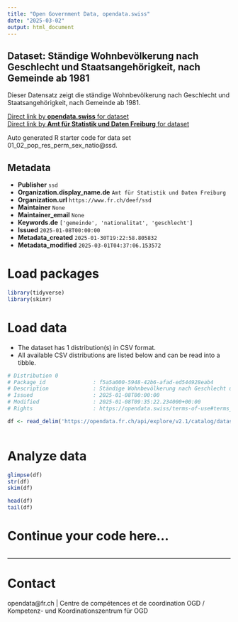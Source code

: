 ```yaml
---
title: "Open Government Data, opendata.swiss"
date: "2025-03-02"
output: html_document
---
```


## Dataset: Ständige Wohnbevölkerung nach Geschlecht und Staatsangehörigkeit, nach Gemeinde ab 1981

Dieser Datensatz zeigt die ständige Wohnbevölkerung nach Geschlecht und Staatsangehörigkeit, nach Gemeinde ab 1981.

[Direct link by **opendata.swiss** for dataset](https://opendata.swiss/de/dataset/standige-wohnbevolkerung-nach-geschlecht-und-staatsangehorigkeit-nach-gemeinde-ab-1981)<br>
[Direct link by **Amt für Statistik und Daten Freiburg** for dataset](https://opendata.fr.ch/explore/dataset/01_02_pop_res_perm_sex_natio/)

Auto generated R starter code for data set 01_02_pop_res_perm_sex_natio@ssd.

## Metadata

- **Publisher** `ssd`
- **Organization.display_name.de** `Amt für Statistik und Daten Freiburg`
- **Organization.url** `https://www.fr.ch/deef/ssd`
- **Maintainer** `None`
- **Maintainer_email** `None`
- **Keywords.de** `['gemeinde', 'nationalitat', 'geschlecht']`
- **Issued** `2025-01-08T00:00:00`
- **Metadata_created** `2025-01-30T19:22:58.805832`
- **Metadata_modified** `2025-03-01T04:37:06.153572`


# Load packages

```r

library(tidyverse)
library(skimr)

```

# Load data

-   The dataset has 1 distribution(s) in CSV format.
-   All available CSV distributions are listed below and can be read into a tibble.

```r

# Distribution 0
# Package_id               : f5a5a000-5948-42b6-afad-ed544928eab4
# Description              : Ständige Wohnbevölkerung nach Geschlecht und Staatsangehörigkeit, nach Gemeinde ab 1981 (csv)
# Issued                   : 2025-01-08T00:00:00
# Modified                 : 2025-01-08T09:35:22.234000+00:00
# Rights                   : https://opendata.swiss/terms-of-use#terms_by

df <- read_delim('https://opendata.fr.ch/api/explore/v2.1/catalog/datasets/01_02_pop_res_perm_sex_natio/exports/csv?use_labels=true')



```

# Analyze data

```r

glimpse(df)
str(df)
skim(df)

head(df)
tail(df)

```

# Continue your code here...

```r

```

------------------------------------------------------------------------

# Contact

opendata@fr.ch | Centre de compétences et de coordination OGD / Kompetenz- und Koordinationszentrum für OGD
